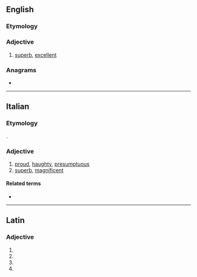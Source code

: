 ==English==

===Etymology===
{{suffix|superb|o|lang=en}}

===Adjective===
{{en-adj}}

# {{lb|en|slang}} [[superb]], [[excellent]]

===Anagrams===
* {{anagrams|en|sober up}}

----

==Italian==

===Etymology===
{{bor|it|la|superbus}}.

===Adjective===
{{it-adj|superb}}

# [[proud]], [[haughty]], [[presumptuous]]
# [[superb]], [[magnificent]]

====Related terms====
* {{l|it|superbia}}

----

==Latin==

===Adjective===
{{la-adj-form|superbō}}

# {{inflection of|superbus||dat|m|s|lang=la}}
# {{inflection of|superbus||dat|n|s|lang=la}}
# {{inflection of|superbus||abl|m|s|lang=la}}
# {{inflection of|superbus||abl|n|p|lang=la}}